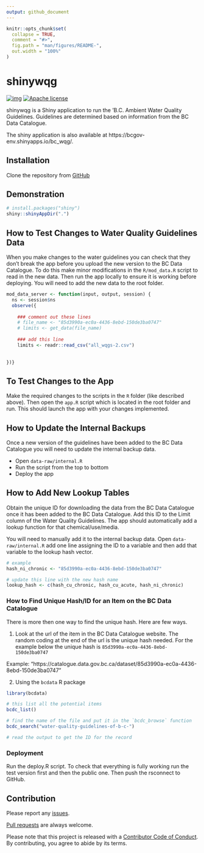 ```yaml
---
output: github_document
---
```


<!-- README.md is generated from README.Rmd. Please edit that file -->

```r
knitr::opts_chunk$set(
  collapse = TRUE,
  comment = "#>",
  fig.path = "man/figures/README-",
  out.width = "100%"
)
```

# shinywqg

<!-- badges: start -->
[![img](https://img.shields.io/badge/Lifecycle-Maturing-007EC6)](https://github.com/bcgov/repomountie/blob/master/doc/lifecycle-badges.md)
[![Apache license](https://img.shields.io/badge/License-Apache%202.0-blue.svg)](https://opensource.org/licenses/Apache-2.0)
<!-- badges: end -->

shinywqg is a Shiny application to run the 'B.C. Ambient Water Quality Guidelines. Guidelines are determined based on information from the BC Data Catalogue.

The shiny application is also available at https://bcgov-env.shinyapps.io/bc_wqg/.

## Installation

Clone the repository from [GitHub](https://github.com/bcgov/shinywqg)

## Demonstration
```r
# install.packages("shiny")
shiny::shinyAppDir(".")
```

## How to Test Changes to Water Quality Guidelines Data 

When you make changes to the water guidelines you can check that they don't break the app before you upload the new version to the BC Data Catalogue. To do this make minor modifications in the `R/mod_data.R` script to read in the new data. Then run the app locally to ensure it is working before deploying. You will need to add the new data to the root folder. 

```r
mod_data_server <- function(input, output, session) {
  ns <- session$ns
  observe({
    
    ### comment out these lines
    # file_name <- "85d3990a-ec0a-4436-8ebd-150de3ba0747"
    # limits <- get_data(file_name)
    
    ### add this line
    limits <- readr::read_csv("all_wqgs-2.csv")
    
    
})}
```

## To Test Changes to the App 

Make the required changes to the scripts in the `R` folder (like described above). Then open the `app.R` script which is located in the root folder and run. This should launch the app with your changes implemented. 

## How to Update the Internal Backups 

Once a new version of the guidelines have been added to the BC Data Catalogue you will need to update the internal backup data. 

- Open `data-raw/internal.R` 
- Run the script from the top to bottom 
- Deploy the app

## How to Add New Lookup Tables 

Obtain the unique ID for downloading the data from the BC Data Catalogue once it has been added to the BC Data Catalogue. Add this ID to the Limit column of the Water Quality Guidelines. The app should automatically add a lookup function for that chemical/use/media. 

You will need to manually add it to the internal backup data. Open `data-raw/internal.R` add one line assigning the ID to a variable and then add that variable to the lookup hash vector.

```r
# example
hash_ni_chronic <- "85d3990a-ec0a-4436-8ebd-150de3ba0747"

# update this line with the new hash name 
lookup_hash <- c(hash_cu_chronic, hash_cu_acute, hash_ni_chronic)

```

### How to Find Unique Hash/ID for an Item on the BC Data Catalogue

There is more then one way to find the unique hash. Here are few ways. 

1. Look at the url of the item in the BC Data Catalogue website. The random coding at the end of the url is the unique hash needed. For the example below the unique hash is `85d3990a-ec0a-4436-8ebd-150de3ba0747`

Example: 
"https://catalogue.data.gov.bc.ca/dataset/85d3990a-ec0a-4436-8ebd-150de3ba0747"

2. Using the `bcdata` R package 

```r
library(bcdata)

# this list all the potential items
bcdc_list()

# find the name of the file and put it in the `bcdc_browse` function 
bcdc_search("water-quality-guidelines-of-b-c-")

# read the output to get the ID for the record
```

### Deployment 

Run the deploy.R script. To check that everything is fully working run the test version first and then the public one. Then push the rsconnect to GitHub. 

## Contribution

Please report any [issues](https://github.com/bcgov/shinywqg/issues).

[Pull requests](https://github.com/bcgov/shinywqg/pulls) are always welcome.

Please note that this project is released with a [Contributor Code of Conduct](https://github.com/bcgov/shinywqg/blob/master/CODE_OF_CONDUCT.md).
By contributing, you agree to abide by its terms.
